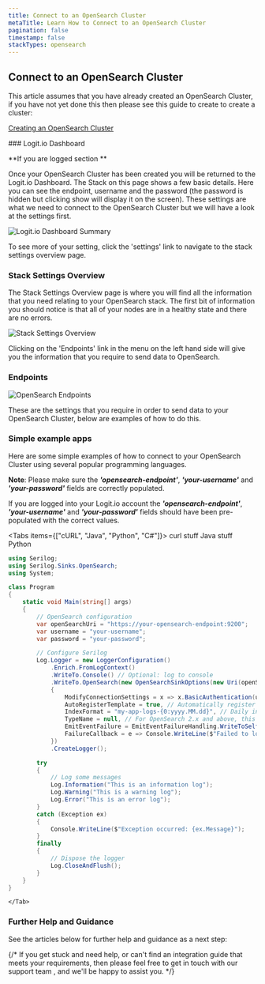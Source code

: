 ```yaml
---
title: Connect to an OpenSearch Cluster
metaTitle: Learn How to Connect to an OpenSearch Cluster
pagination: false
timestamp: false
stackTypes: opensearch
---
```


## Connect to an OpenSearch Cluster

This article assumes that you have already created an OpenSearch Cluster, if you have not yet done this then 
please see this guide to create to create a cluster:

[Creating an OpenSearch Cluster](creating-opensearch-cluster.mdx)

<Steps>
  ### Logit.io Dashboard

  **If you are logged section **

  Once your OpenSearch Cluster has been created you will be returned to the Logit.io Dashboard. The Stack on 
  this page shows a few basic details. Here you can see the endpoint, username and the password (the password 
  is hidden but clicking show will display it on the screen). These settings are what we need to connect to the 
  OpenSearch Cluster but we will have a look at the settings first.

  ![Logit.io Dashboard Summary](@/images/getting-started/opensearch/dashboard.png)

  To see more of your setting, click the 'settings' link to navigate to the stack settings overview page.

  ### Stack Settings Overview

  The Stack Settings Overview page is where you will find all the information that you need relating to your 
  OpenSearch stack. The first bit of information you should notice is that all of your nodes are in a healthy 
  state and there are no errors.

  ![Stack Settings Overview](@/images/getting-started/opensearch/stack-settings-overview.png)

  Clicking on the 'Endpoints' link in the menu on the left hand side will give you the information that you require 
  to send data to OpenSearch.

  ### Endpoints

  ![OpenSearch Endpoints](@/images/getting-started/opensearch/endpoints.png)

  These are the settings that you require in order to send data to your OpenSearch Cluster, below are examples of 
  how to do this.

  ### Simple example apps

  Here are some simple examples of how to connect to your OpenSearch Cluster using several popular programming languages.

  __Note__: Please make sure the ___'opensearch-endpoint'___, ___'your-username'___ and ___'your-password'___ fields 
  are correctly populated.

  If you are logged into your Logit.io account the ___'opensearch-endpoint'___, ___'your-username'___ and ___'your-password'___ 
  fields should have been pre-populated with the correct values.

  <Tabs items={["cURL", "Java", "Python", "C#"]}>
    <Tab>
     curl stuff
    </Tab>
    <Tab>
      Java stuff
    </Tab>
    <Tab>
     Python
    </Tab>
    <Tab>
  ```c# copy /@apikey/ 
  using Serilog;
  using Serilog.Sinks.OpenSearch;
  using System;

  class Program
  {
      static void Main(string[] args)
      {
          // OpenSearch configuration
          var openSearchUri = "https://your-opensearch-endpoint:9200";
          var username = "your-username";
          var password = "your-password";

          // Configure Serilog
          Log.Logger = new LoggerConfiguration()
              .Enrich.FromLogContext()
              .WriteTo.Console() // Optional: log to console
              .WriteTo.OpenSearch(new OpenSearchSinkOptions(new Uri(openSearchUri))
              {
                  ModifyConnectionSettings = x => x.BasicAuthentication(username, password),
                  AutoRegisterTemplate = true, // Automatically register index template
                  IndexFormat = "my-app-logs-{0:yyyy.MM.dd}", // Daily index
                  TypeName = null, // For OpenSearch 2.x and above, this should be null
                  EmitEventFailure = EmitEventFailureHandling.WriteToSelfLog | EmitEventFailureHandling.RaiseCallback,
                  FailureCallback = e => Console.WriteLine($"Failed to log to OpenSearch: {e.Message}")
              })
              .CreateLogger();

          try
          {
              // Log some messages
              Log.Information("This is an information log");
              Log.Warning("This is a warning log");
              Log.Error("This is an error log");
          }
          catch (Exception ex)
          {
              Console.WriteLine($"Exception occurred: {ex.Message}");
          }
          finally
          {
              // Dispose the logger
              Log.CloseAndFlush();
          }
      }
  }
  ```
    </Tab>
  </Tabs>

  ### Further Help and Guidance

  See the articles below for further help and guidance as a next step:

</Steps>

{/* <Callout type="info">
  If you get stuck and need help, or can't find an integration guide that 
  meets your requirements, then please feel free to get in touch with our support 
  team <IntercomButton text="via live chat" />, and we'll be happy to assist you.
</Callout> */}
